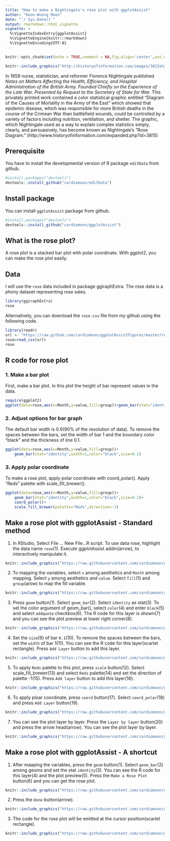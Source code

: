 ```yaml
---
title: "How to make a Nightingale's rose plot with ggplotAssist"
author: "Keon-Woong Moon"
date: "`r Sys.Date()`"
output: rmarkdown::html_vignette
vignette: >
  %\VignetteIndexEntry{ggplotAssist}
  %\VignetteEngine{knitr::rmarkdown}
  %\VignetteEncoding{UTF-8}
---
```

```r
knitr::opts_chunk$set(echo = TRUE,comment = NA,fig.align='center',out.width="90%")
```

```r
knitr::include_graphics("http://historyofinformation.com/images/3815a%20Large.jpg")
```

In 1858 nurse, statistician, and reformer Florence Nightingale published *Notes on Matters Affecting the Health, Efficiency, and Hospital Administration of the British Army. Founded Chiefly on the Experience of the Late War. Presented by Request to the Secretary of State for War.* This privately printed work contained a color statistical graphic entitled "Diagram of the Causes of Mortality in the Army of the East" which showed that epidemic disease, which was responsible for more British deaths in the course of the Crimean War than battlefield wounds, could be controlled by a variety of factors including nutrition, ventilation, and shelter. The graphic, which Nightingale used as a way to explain complex statistics simply, clearly, and persuasively, has become known as Nightingale's "Rose Diagram." 
(http://www.historyofinformation.com/expanded.php?id=3815)

## Prerequisite

You have to install the developmental version of R package `editData` from github.

```r
#install.packages("devtools")
devtools::install_github("cardiomoon/editData")
```

## Install package

You can install `ggplotAssist` package from github. 

```r
#install.packages("devtools")
devtools::install_github("cardiomoon/ggplotAssist")
```

## What is the rose plot?

A rose plot is a stacked bar plot with polar coordinate. With ggplot2, you can make the rose plot easily.

## Data

I will use the `rose` data included in package ggiraphExtra. The rose data is a phony dataset representing rose sales. 

```r
library(ggiraphExtra)
rose
```

Alternatively, you can download the `rose.csv` file from my github using the following code.

```r
library(readr)
url <- "https://raw.github.com/cardiomoon/ggplotAssistFigures/master/rose.csv"
rose=read_csv(url)
rose
```

## R code for rose plot

### 1. Make a bar plot

First, make a bar plot. In this plot the height of bar represent values in the data.

```r
require(ggplot2)
ggplot(data=rose,aes(x=Month,y=value,fill=group))+geom_bar(stat="identity")
```

### 2. Adjust options for bar graph

The default bar width is 0.9(90% of the resolution of data). To remove the spaces between the bars, set the width of bar 1 and the boundary color "black" and the thickness of line 0.1.

```r
ggplot(data=rose,aes(x=Month,y=value,fill=group))+
    geom_bar(stat="identity",width=1,color="black",size=0.1)
```

### 3. Apply polar coordinate


To make a rose plot, apply polar coordinate with coord_polar(). Apply "Reds" palette with scale_fill_brewer().

```r
ggplot(data=rose,aes(x=Month,y=value,fill=group))+
    geom_bar(stat="identity",width=1,color="black",size=0.1)+
    coord_polar()+
    scale_fill_brewer(palette="Reds",direction=-1)
```

## Make a rose plot with ggplotAssist - Standard method

1. In RStudio, Select File ... New File...R script. To use data rose, highlight the data name `rose`(1). Execute ggplotAssist addin(arrow), to interactively manipulate it.

```r
knitr::include_graphics("https://raw.githubusercontent.com/cardiomoon/ggplotAssistFigures/master/RosePlot/1.jpg")
```

2. To mapping the variables, select `x` among aesthetics and `Month` among mapping. Select `y` among aesthetics and `value`. Select `fill`(1) and `group`(arow) to map the fill variable. 

```r
knitr::include_graphics("https://raw.githubusercontent.com/cardiomoon/ggplotAssistFigures/master/RosePlot/0.jpg")
```

3. Press `geom` button(1). Select `geom_bar`(2). Select `identity` as stat(3). To set the color argument of geom_bar(), select `color`(4) and enter `black`(5) and select `addquote` checkbox(6). The R code for this layer is shown(7) and you can see the plot preview at lower right corner(8).

```r
knitr::include_graphics("https://raw.githubusercontent.com/cardiomoon/ggplotAssistFigures/master/RosePlot/2.jpg")
```

4. Set the `size`(9) of bar `0.1`(10). To remove the spaces between the bars, set the `width` of bar 1(11). You can see the R code for this layer(scarlet rectangle). Press `Add Layer` button to add this layer.

```r
knitr::include_graphics("https://raw.githubusercontent.com/cardiomoon/ggplotAssistFigures/master/RosePlot/3.jpg")
```

5. To apply `Reds` palette to this plot, press `scale` button(12). Select scale_fill_brewer(13) and select `Reds` palette(14) and set the direction of palette -1(15). Press `Add layer` button to add this layer(16). 

```r
knitr::include_graphics("https://raw.githubusercontent.com/cardiomoon/ggplotAssistFigures/master/RosePlot/4.jpg")
```

6. To apply ploar coordinate, press `coord` button(17). Select `coord_polar`(18) and press `Add Layer` button(19).

```r
knitr::include_graphics("https://raw.githubusercontent.com/cardiomoon/ggplotAssistFigures/master/RosePlot/5.jpg")
```

7. You can see the plot layer by layer. Press the `Layer by layer` button(20) and press the arrow head(arrow). You can see the plot layer by layer.

```r
knitr::include_graphics("https://raw.githubusercontent.com/cardiomoon/ggplotAssistFigures/master/RosePlot/6.jpg")
```


## Make a rose plot with ggplotAssist - A shortcut

1. After maaping the variables, press the `geom` button(1). Select `geom_bar`(2) among geoms and set the stat `identity`(3). You can see the R code for this layer(4) and the plot preview(5). Press the `Make a Rose Plot` button(6) and you can get the rose plot. 

```r
knitr::include_graphics("https://raw.githubusercontent.com/cardiomoon/ggplotAssistFigures/master/RosePlot/7.jpg")
```

2. Press the `Done` button(arrow).

```r
knitr::include_graphics("https://raw.githubusercontent.com/cardiomoon/ggplotAssistFigures/master/RosePlot/8.jpg")
```

3. The code for the rose plot will be emitted at the cursor position(scarlet rectangle).

```r
knitr::include_graphics("https://raw.githubusercontent.com/cardiomoon/ggplotAssistFigures/master/RosePlot/9.jpg")
```

